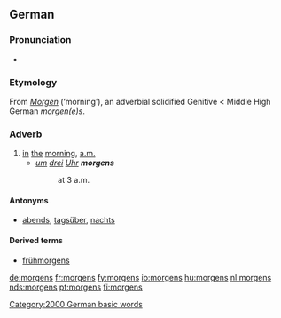==German==

===Pronunciation===
* {{IPA|[ˈmɔrgns]|lang=de}}

===Etymology===
From ''[[Morgen]]'' (‘morning’), an adverbial solidified Genitive < Middle High German ''morgen(e)s''.

===Adverb===
{{de-adv}}

# [[in]] [[the]] [[morning]], [[a.m.]]
#* ''[[um]] [[drei]] [[Uhr]] '''morgens'''''
#*: at 3 a.m.

====Antonyms====
* [[abends]], [[tagsüber]], [[nachts]]

====Derived terms====
*[[frühmorgens]]

[[Category:2000 German basic words]]

[[de:morgens]]
[[fr:morgens]]
[[fy:morgens]]
[[io:morgens]]
[[hu:morgens]]
[[nl:morgens]]
[[nds:morgens]]
[[pt:morgens]]
[[fi:morgens]]